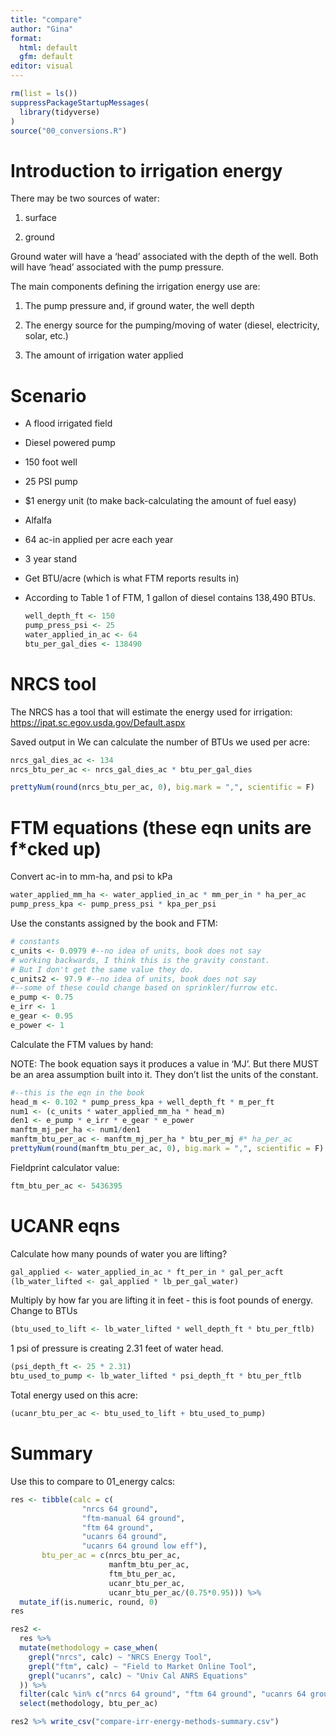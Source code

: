 ```yaml
---
title: "compare"
author: "Gina"
format: 
  html: default
  gfm: default
editor: visual
---
```


```r
rm(list = ls())
suppressPackageStartupMessages(
  library(tidyverse)
)
source("00_conversions.R")

```

# Introduction to irrigation energy

There may be two sources of water:

1.  surface

2.  ground

Ground water will have a 'head' associated with the depth of the well. Both will have 'head' associated with the pump pressure.  

The main components defining the irrigation energy use are:

1.  The pump pressure and, if ground water, the well depth

2.  The energy source for the pumping/moving of water (diesel, electricity, solar, etc.)

3.  The amount of irrigation water applied

# Scenario

-   A flood irrigated field

-   Diesel powered pump

-   150 foot well

-   25 PSI pump

-   \$1 energy unit (to make back-calculating the amount of fuel easy)

-   Alfalfa

-   64 ac-in applied per acre each year

-   3 year stand

-   Get BTU/acre (which is what FTM reports results in)

-   According to Table 1 of FTM, 1 gallon of diesel contains 138,490 BTUs.

    ```r
    well_depth_ft <- 150
    pump_press_psi <- 25
    water_applied_in_ac <- 64
    btu_per_gal_dies <- 138490
    ```

# NRCS tool

The NRCS has a tool that will estimate the energy used for irrigation: <https://ipat.sc.egov.usda.gov/Default.aspx>

Saved output in We can calculate the number of BTUs we used per acre:

```r

nrcs_gal_dies_ac <- 134
nrcs_btu_per_ac <- nrcs_gal_dies_ac * btu_per_gal_dies

prettyNum(round(nrcs_btu_per_ac, 0), big.mark = ",", scientific = F)
```

# FTM equations (these eqn units are f\*cked up)

Convert ac-in to mm-ha, and psi to kPa

```r
water_applied_mm_ha <- water_applied_in_ac * mm_per_in * ha_per_ac
pump_press_kpa <- pump_press_psi * kpa_per_psi
```

Use the constants assigned by the book and FTM:

```r
# constants
c_units <- 0.0979 #--no idea of units, book does not say
# working backwards, I think this is the gravity constant.
# But I don't get the same value they do. 
c_units2 <- 97.9 #--no idea of units, book does not say
#--some of these could change based on sprinkler/furrow etc. 
e_pump <- 0.75
e_irr <- 1
e_gear <- 0.95
e_power <- 1
```

Calculate the FTM values by hand:

NOTE: The book equation says it produces a value in 'MJ'. But there MUST be an area assumption built into it. They don't list the units of the constant.

```r
#--this is the eqn in the book
head_m <- 0.102 * pump_press_kpa + well_depth_ft * m_per_ft
num1 <- (c_units * water_applied_mm_ha * head_m)
den1 <- e_pump * e_irr * e_gear * e_power
manftm_mj_per_ha <- num1/den1
manftm_btu_per_ac <- manftm_mj_per_ha * btu_per_mj #* ha_per_ac
prettyNum(round(manftm_btu_per_ac, 0), big.mark = ",", scientific = F)
```

Fieldprint calculator value:

```r
ftm_btu_per_ac <- 5436395
```

# UCANR eqns

Calculate how many pounds of water you are lifting?

```r
gal_applied <- water_applied_in_ac * ft_per_in * gal_per_acft 
(lb_water_lifted <- gal_applied * lb_per_gal_water)
```

Multiply by how far you are lifting it in feet - this is foot pounds of energy. Change to BTUs

```r
(btu_used_to_lift <- lb_water_lifted * well_depth_ft * btu_per_ftlb)
```

1 psi of pressure is creating 2.31 feet of water head.

```r
(psi_depth_ft <- 25 * 2.31)
btu_used_to_pump <- lb_water_lifted * psi_depth_ft * btu_per_ftlb
```

Total energy used on this acre:

```r
(ucanr_btu_per_ac <- btu_used_to_lift + btu_used_to_pump)
```

# Summary

Use this to compare to 01_energy calcs:

```r
res <- tibble(calc = c(
                "nrcs 64 ground", 
                "ftm-manual 64 ground",
                "ftm 64 ground",
                "ucanrs 64 ground",
                "ucanrs 64 ground low eff"),
       btu_per_ac = c(nrcs_btu_per_ac,
                      manftm_btu_per_ac,
                      ftm_btu_per_ac,
                      ucanr_btu_per_ac,
                      ucanr_btu_per_ac/(0.75*0.95))) %>% 
  mutate_if(is.numeric, round, 0)
res
```

```r
res2 <- 
  res %>% 
  mutate(methodology = case_when(
    grepl("nrcs", calc) ~ "NRCS Energy Tool",
    grepl("ftm", calc) ~ "Field to Market Online Tool",
    grepl("ucanrs", calc) ~ "Univ Cal ANRS Equations"
  )) %>% 
  filter(calc %in% c("nrcs 64 ground", "ftm 64 ground", "ucanrs 64 ground low eff")) %>% 
  select(methodology, btu_per_ac)

res2 %>% write_csv("compare-irr-energy-methods-summary.csv")
```
